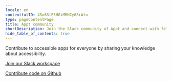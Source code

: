 ```yaml
---
locale: en
contentfulID: 4So63lE5HGiMRHCy68rWto
type: pageContentPage
title: Appt community
shortDescription: Join the Slack community of Appt and connect with fellow app accessibility enthousiasts.
hide_table_of_contents: true
---
```


Contribute to accessible apps for everyone by sharing your knowledge about accessibility.

[Join our Slack workspace](https://appt.li/slack)

[Contribute code on Github](https://appt.li/github)